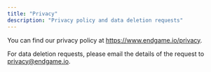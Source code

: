 ```yaml
---
title: "Privacy"
description: "Privacy policy and data deletion requests"
---
```


You can find our privacy policy at https://www.endgame.io/privacy.

For data deletion requests, please email the details of the request to [privacy@endgame.io](mailto:privacy@endgame.io).